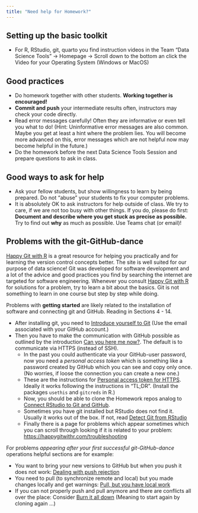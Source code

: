 ```yaml
---
title: "Need help for Homework?"
---
```


## Setting up the basic toolkit

- For R, RStudio, git, quarto you find instruction videos in the Team "Data Science Tools" -> Homepage -> Scroll down to the bottom an click the Video for your Operating System (Windows or  MacOS)


## Good practices

- Do homework together with other students. **Working together is encouraged!**
- **Commit and push** your intermediate results often, instructors may check your code directly.
- Read error messages carefully! Often they are informative or even tell you what to do! (Hint: Uninformative error messages are also common. Maybe you get at least a hint where the problem lies. You will become more advanced on this, error messages which are not helpful now may become helpful in the future.)
- Do the homework before the next Data Science Tools Session and prepare questions to ask in class. 


## Good ways to ask for help

- Ask your fellow students, but show willingness to learn by being prepared. Do not "abuse" your students to fix your computer problems.  
- It is absolutely OK to ask instructors for help outside of class. We try to care, if we are not too busy with other things. If you do, please do first: **Document and describe where you get stuck as precise as possible.** Try to find out **why** as much as possible. Use Teams chat (or email)!


## Problems with the **git-GitHub-dance** 

[Happy Git with R](https://happygitwithr.com/) is a great resource for helping you practically and for learning the version control concepts better. The site is well suited for our purpose of data science! Git was developed for software development and a lot of the advice and good practices you find by searching the internet are targeted for software engineering. Whenever you consult [Happy Git with R](https://happygitwithr.com/) for solutions for a problem, try to learn a bit about the basics. Git is not something to learn in one course but step by step while doing. 

Problems with **getting started** are likely related to the installation of software and connecting git and GitHub. Reading in Sections 4 - 14.

- After installing git, you need to [Introduce yourself to Git](https://happygitwithr.com/hello-git) (Use the email associated with your GitHub account.)
- Then you have to make the communication with GitHub possible as outlined by the introduction [Can you here me now?](https://happygitwithr.com/connect-intro). The default is to communicate via HTTPS (instead of SSH). 
  - In the past you could authenticate via your GitHub-user password, now you need a *personal access token* which is something like a password created by GitHub which you can see and copy only once. (No worries, if loose the connection you can create a new one.) 
  - These are the instructions for [Personal access token for HTTPS](https://happygitwithr.com/https-pat). Ideally it works following the instructions in "TL;DR". (Install the packages `usethis` and `gitcreds` in R.) 
  - Now, you should be able to clone the Homework repos analog to [Connect RStudio to Git and GitHub](https://happygitwithr.com/rstudio-git-github). 
  - Sometimes you have git installed but RStudio does not find it. Usually it works out of the box. If not, read [Detect Git from RStudio](https://happygitwithr.com/rstudio-see-git)
  - Finally there is a page for problems which appear sometimes which you can scroll through looking if it is related to your problem: [https://happygitwithr.com/troubleshooting](RStudio, Git, GitHub Hell)

For problems *appearing after your first successful git-GitHub-dance* operations helpful sections are for example:
 
  - You want to bring your new versions to GitHub but when you push it does not work: [Dealing with push rejection](https://happygitwithr.com/push-rejected)
  - You need to pull (to synchronize remote and local) but you made changes locally and get warnings: [Pull, but you have local work](https://happygitwithr.com/pull-tricky)
  - If you can not properly push and pull anymore and there are conflicts all over the place: Consider [Burn it all down](https://happygitwithr.com/burn) (Meaning to start again by cloning again ...)